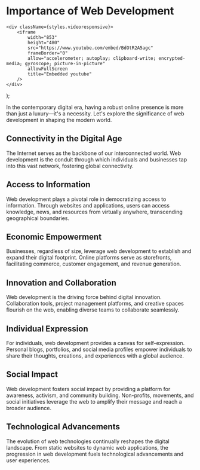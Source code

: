 
# Importance of Web Development



    <div className={styles.videoresponsive}>
        <iframe
            width="853"
            height="480"
            src="https://www.youtube.com/embed/BdOtR2A5agc"
            frameBorder="0"
            allow="accelerometer; autoplay; clipboard-write; encrypted-media; gyroscope; picture-in-picture"
            allowFullScreen
            title="Embedded youtube"
        />
    </div>
);


<YoutubeEmbed/>

In the contemporary digital era, having a robust online presence is more than just a luxury—it's a necessity. Let's explore the significance of web development in shaping the modern world.

## Connectivity in the Digital Age
The Internet serves as the backbone of our interconnected world. Web development is the conduit through which individuals and businesses tap into this vast network, fostering global connectivity.

## Access to Information
Web development plays a pivotal role in democratizing access to information. Through websites and applications, users can access knowledge, news, and resources from virtually anywhere, transcending geographical boundaries.

## Economic Empowerment
Businesses, regardless of size, leverage web development to establish and expand their digital footprint. Online platforms serve as storefronts, facilitating commerce, customer engagement, and revenue generation.

## Innovation and Collaboration
Web development is the driving force behind digital innovation. Collaboration tools, project management platforms, and creative spaces flourish on the web, enabling diverse teams to collaborate seamlessly.

## Individual Expression
For individuals, web development provides a canvas for self-expression. Personal blogs, portfolios, and social media profiles empower individuals to share their thoughts, creations, and experiences with a global audience.

## Social Impact
Web development fosters social impact by providing a platform for awareness, activism, and community building. Non-profits, movements, and social initiatives leverage the web to amplify their message and reach a broader audience.

## Technological Advancements
The evolution of web technologies continually reshapes the digital landscape. From static websites to dynamic web applications, the progression in web development fuels technological advancements and user experiences.
